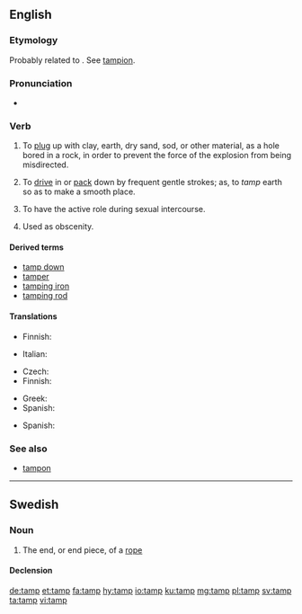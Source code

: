 ==English==

===Etymology===
Probably related to {{etyl|fr|en}} {{m|fr|tamponner||to plug or stop}}. See [[tampion]].
: {{etystub|en}}

===Pronunciation===
* {{IPA|/tæmp/|lang=en}}

===Verb===
{{en-verb|tamps|tamping|tamped|tamped}}

# {{senseid|en|plugup}}{{label|en|blasting}} To [[plug]] up with clay, earth, dry sand, sod, or other material, as a hole bored in a rock, in order to prevent the force of the explosion from being misdirected.
# To [[drive]] in or [[pack]] down by frequent gentle strokes; as, to ''tamp'' earth so as to make a smooth place.
# {{senseid|en|haveintercourse}}{{label|en|fuck}} To have the active role during sexual intercourse.
# {{senseid|en|fuck}}{{label|en|fuck}} Used as obscenity.

====Derived terms====
* [[tamp down]]
* [[tamper]]
* [[tamping iron]]
* [[tamping rod]]

====Translations====
{{trans-top|to plug up with clay or other material}}
* Finnish: {{t+|fi|tulpata}}
{{trans-mid}}
* Italian: {{t|it|borrare}}
{{trans-bottom}}

{{trans-top|to pack down}}
* Czech: {{t|cs|udusat|pf}}
* Finnish: {{t+|fi|tampata}}
{{trans-mid}}
* Greek: {{t+|el|πατικώνω}}
* Spanish: {{t+|es|apisonar}}
{{trans-bottom}}
{{checktrans-top}}
* Spanish: {{t-check|es|apisonar}}
{{trans-bottom}}

===See also===
* [[tampon]]

----

==Swedish==

===Noun===
{{sv-noun|c}}

# The end, or end piece, of a [[rope]]

====Declension====
{{sv-infl-noun-c-ar}}

[[de:tamp]]
[[et:tamp]]
[[fa:tamp]]
[[hy:tamp]]
[[io:tamp]]
[[ku:tamp]]
[[mg:tamp]]
[[pl:tamp]]
[[sv:tamp]]
[[ta:tamp]]
[[vi:tamp]]